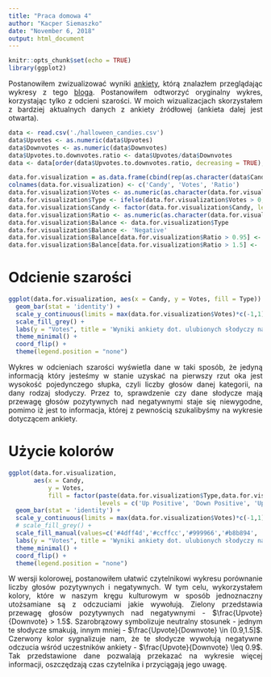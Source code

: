 ```yaml
---
title: "Praca domowa 4"
author: "Kacper Siemaszko"
date: "November 6, 2018"
output: html_document
---
```


<style>
body {
text-align: justify}
</style>

```r
knitr::opts_chunk$set(echo = TRUE)
library(ggplot2)
```

Postanowiłem zwizualizować wyniki [ankiety](https://www.ranker.com/crowdranked-list/best-halloween-candy?format=GRID&page=1&action=tab&type=list), którą znalazłem przeglądając wykresy z tego [bloga](https://blogs.sas.com/content/sastraining/2015/10/20/get-the-inside-scoop-for-your-halloween-candy-selection/). Postanowiłem odtworzyć oryginalny wykres, korzystając tylko z odcieni szarości. W moich wizualizacjach skorzystałem z bardziej aktualnych danych z ankiety źródłowej (ankieta dalej jest otwarta).

```r
data <- read.csv('./halloween_candies.csv')
data$Upvotes <- as.numeric(data$Upvotes)
data$Downvotes <- as.numeric(data$Downvotes)
data$Upvotes.to.downvotes.ratio <- data$Upvotes/data$Downvotes
data <- data[order(data$Upvotes.to.downvotes.ratio, decreasing = TRUE),]

data.for.visualization = as.data.frame(cbind(rep(as.character(data$Candy),2), c(-data$Downvotes, data$Upvotes), rep(data$Upvotes.to.downvotes.ratio, 2)))
colnames(data.for.visualization) <- c('Candy', 'Votes', 'Ratio')
data.for.visualization$Votes <- as.numeric(as.character(data.for.visualization$Votes))
data.for.visualization$Type <- ifelse(data.for.visualization$Votes > 0, 'Up', 'Down')
data.for.visualization$Candy <- factor(data.for.visualization$Candy, levels = rev(data$Candy))
data.for.visualization$Ratio <- as.numeric(as.character(data.for.visualization$Ratio))
data.for.visualization$Balance <- data.for.visualization$Type
data.for.visualization$Balance <- 'Negative'
data.for.visualization$Balance[data.for.visualization$Ratio > 0.95] <- 'Neutral'
data.for.visualization$Balance[data.for.visualization$Ratio > 1.5] <- 'Positive'
```

# Odcienie szarości

```r
ggplot(data.for.visualization, aes(x = Candy, y = Votes, fill = Type)) +
  geom_bar(stat = 'identity') +
  scale_y_continuous(limits = max(data.for.visualization$Votes)*c(-1,1)) +
  scale_fill_grey() +
  labs(y = "Votes", title = 'Wyniki ankiety dot. ulubionych słodyczy na Halloween') +
  theme_minimal() + 
  coord_flip() +
  theme(legend.position = "none")
```

Wykres w odcieniach szarości wyświetla dane w taki sposób, że jedyną informacją który jesteśmy w stanie uzyskać na pierwszy rzut oka jest wysokość pojedynczego słupka, czyli liczby głosów danej kategorii, na dany rodzaj słodyczy. Przez to, sprawdzenie czy dane słodycze mają przewagę głosów pozytywnych nad negatywnymi staje się niewygodne, pomimo iż jest to informacja, której z pewnością szukalibyśmy na wykresie dotyczącem ankiety. 

# Użycie kolorów

```r
ggplot(data.for.visualization,
       aes(x = Candy,
           y = Votes,
           fill = factor(paste(data.for.visualization$Type,data.for.visualization$Balance),
                         levels = c('Up Positive', 'Down Positive', 'Up Neutral', 'Down Neutral', 'Up Negative', 'Down Negative')))) +
  geom_bar(stat = 'identity') +
  scale_y_continuous(limits = max(data.for.visualization$Votes)*c(-1,1)) +
  # scale_fill_grey() +
  scale_fill_manual(values=c('#4dff4d','#ccffcc','#999966','#b8b894', '#ff6666', '#ff0000')) +
  labs(y = "Votes", title = 'Wyniki ankiety dot. ulubionych słodyczy na Halloween') +
  theme_minimal() +
  coord_flip() +
  theme(legend.position = "none")
```

W wersji kolorowej, postanowiłem ułatwić czytelnikowi wykresu porównanie liczby głosów pozytywnych i negatywnych. W tym celu, wykorzystałem kolory, które w naszym kręgu kulturowym w sposób jednoznaczny utożsamiane są z odczuciami jakie wywołują. Zielony przedstawia przewagę głosów pozytywnych nad negatywnymi - $\frac{Upvote}{Downvote} > 1.5$. Szarobrązowy symbolizuje neutralny stosunek - jednym te słodycze smakują, innym mniej - $\frac{Upvote}{Downvote} \in (0.9,1.5]$. Czerwony kolor sygnalizuje nam, że te słodycze wywołują negatywne odczucia wśród uczestników ankiety - $\frac{Upvote}{Downvote} \leq 0.9$. Tak przedstawione dane pozwalają przekazać na wykresie więcej informacji, oszczędzają czas czytelnika i przyciągają jego uwagę.